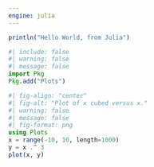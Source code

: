 ```yaml
---
engine: julia
---
```


```julia
println("Hello World, from Julia")
```

```julia
#| include: false
#| warning: false
#| message: false
import Pkg
Pkg.add("Plots")
```

```julia
#| fig-align: "center"
#| fig-alt: "Plot of x cubed versus x."
#| warning: false
#| message: false
#| fig-format: png
using Plots
x = range(-10, 10, length=1000)
y = x .^ 3
plot(x, y)
```

